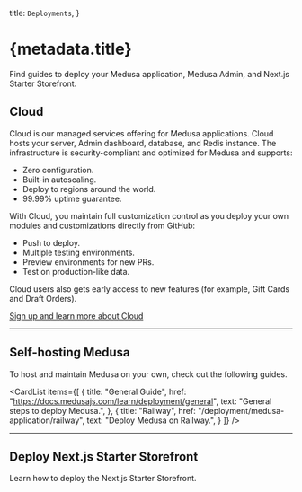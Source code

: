 
  title: `Deployments`,
}

# {metadata.title}

Find guides to deploy your Medusa application, Medusa Admin, and Next.js Starter Storefront.

## Cloud

Cloud is our managed services offering for Medusa applications. Cloud hosts your server, Admin dashboard, database, and Redis instance. The infrastructure is security-compliant and optimized for Medusa and supports:

- Zero configuration.
- Built-in autoscaling.
- Deploy to regions around the world.
- 99.99% uptime guarantee.

With Cloud, you maintain full customization control as you deploy your own modules and customizations directly from GitHub:

- Push to deploy.
- Multiple testing environments.
- Preview environments for new PRs.
- Test on production-like data.

Cloud users also gets early access to new features (for example, Gift Cards and Draft Orders).

[Sign up and learn more about Cloud](https://medusajs.com/pricing/)

---

## Self-hosting Medusa

To host and maintain Medusa on your own, check out the following guides.

<CardList
  items={[
    {
      title: "General Guide",
      href: "https://docs.medusajs.com/learn/deployment/general",
      text: "General steps to deploy Medusa.",
    },
    {
      title: "Railway",
      href: "/deployment/medusa-application/railway",
      text: "Deploy Medusa on Railway.",
    }
  ]}
/>

---

## Deploy Next.js Starter Storefront

Learn how to deploy the Next.js Starter Storefront.

<Card
  title="Vercel"
  path="/deployment/storefront/vercel"
  text="Deploy the Next.js Starter Storefront on Vercel."
/>
